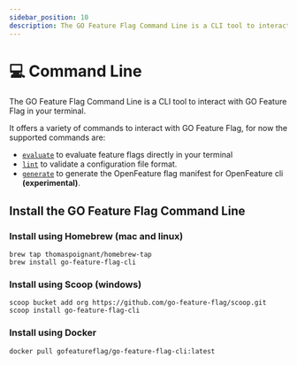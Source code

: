 ```yaml
---
sidebar_position: 10
description: The GO Feature Flag Command Line is a CLI tool to interact with GO Feature Flag in your terminal.
---
```


# 💻 Command Line

The GO Feature Flag Command Line is a CLI tool to interact with GO Feature Flag in your terminal.

It offers a variety of commands to interact with GO Feature Flag, for now the supported commands are:
- [`evaluate`](./evaluate) to evaluate feature flags directly in your terminal
- [`lint`](./linter) to validate a configuration file format.
- [`generate`](./generate) to generate the OpenFeature flag manifest for OpenFeature cli **(experimental)**.

## Install the GO Feature Flag Command Line

### Install using Homebrew (mac and linux)
```shell
brew tap thomaspoignant/homebrew-tap
brew install go-feature-flag-cli
```

### Install using Scoop (windows)
```shell
scoop bucket add org https://github.com/go-feature-flag/scoop.git
scoop install go-feature-flag-cli
```

### Install using Docker
```shell
docker pull gofeatureflag/go-feature-flag-cli:latest
```